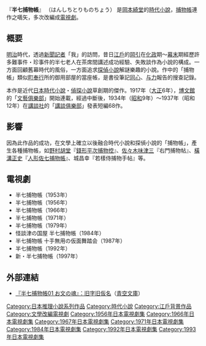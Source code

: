 『'''半七捕物帳'''』 （はんしちとりものちょう） 是[[岡本綺堂|岡本綺堂]]的[[時代小說|時代小說]]，[[時代劇|捕物帳]]連作之嚆矢，多次改編成[[電視劇|電視劇]]。

== 概要 ==
[[明治|明治]]時代，透過[[新聞記者|新聞記者]]「我」的訪問，昔日[[江戶|江戶]]的[[岡引|岡引]]在[[大御所時代|化政]]期～[[幕末|幕末]]期經歷許多難事件・珍事件的半七老人在茶席間講述成功經驗、失敗談作為小說的構成。一方面回顧舊幕時代的風俗，一方面追求[[推理小說|探偵小說]]解謎樂趣的小說。作中的「捕物帳」類似[[町奉行|町奉行]]所的御用部屋的當座帳，是書役筆記[[同心_(官職)|同心]]、[[与力|与力]]報告的搜查記錄。

本作是近代[[日本|日本]][[時代小說|時代小說]]・[[偵探小說|偵探小說]]草創期的傑作。1917年（[[大正|大正]]6年），[[博文館|博文館]]的「[[文藝俱樂部|文藝俱樂部]]」開始連載，經過中斷後，1934年（[[昭和|昭和]]9年）～1937年（昭和12年）在[[講談社|講談社]]的「[[講談俱樂部|講談俱樂部]]」發表短編68作。

== 影響 ==
因為此作品的成功，在文學上確立以後融合時代小說和探偵小說的「捕物帳」，產生各種捕物帳，如[[野村胡堂|野村胡堂]]『[[錢形平次捕物控|錢形平次捕物控]]』、[[佐々木味津三|佐々木味津三]]『右門捕物帖』、[[橫溝正史|橫溝正史]]『[[人形佐七捕物帳|人形佐七捕物帳]]』、城昌幸『若樣侍捕物手帖』等。

== 電視劇 ==
*半七捕物帳（1953年）
*半七捕物帳（1956年）
*半七捕物帳（1966年）
*半七捕物帳（1971年）
*半七捕物帳（1979年）
*怪談津の国屋 半七捕物帳（1984年）
*半七捕物帳 十手無用の仮面舞踏会（1987年）
*半七捕物帳（1992年）
*新・半七捕物帳（1997年）

== 外部連結 ==
* [http://www.aozora.gr.jp/cards/000082/card1005.html 『半七捕物帳01 お文の魂』：旧字旧仮名]{{Wayback|url=http://www.aozora.gr.jp/cards/000082/card1005.html |date=20141228085337 }}（[[青空文庫|青空文庫]]）

{{DEFAULTSORT:Hanshichi torimonocho}}
[[Category:日本推理小說系列作品|Category:日本推理小說系列作品]]
[[Category:時代小說|Category:時代小說]]
[[Category:江戶背景作品|Category:江戶背景作品]]
[[Category:文學改編電視劇|Category:文學改編電視劇]]
[[Category:1956年日本電視劇集|Category:1956年日本電視劇集]]
[[Category:1966年日本電視劇集|Category:1966年日本電視劇集]]
[[Category:1967年日本電視劇集|Category:1967年日本電視劇集]]
[[Category:1971年日本電視劇集|Category:1971年日本電視劇集]]
[[Category:1984年日本電視劇集|Category:1984年日本電視劇集]]
[[Category:1992年日本電視劇集|Category:1992年日本電視劇集]]
[[Category:1993年日本電視劇集|Category:1993年日本電視劇集]]